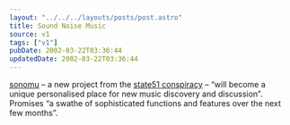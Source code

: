 ```yaml
---
layout: "../../../layouts/posts/post.astro"
title: Sound Noise Music
source: v1
tags: ["v1"]
pubDate: 2002-03-22T03:36:44
updatedDate: 2002-03-22T03:36:44
---
```


[sonomu][1] &#8211; a new project from the [state51 conspiracy][2] &#8211; &#8220;will become a unique personalised place for new music discovery and discussion&#8221;. Promises &#8220;a swathe of sophisticated functions and features over the next few months&#8221;.

[1]: http://www.sonomu.net/
[2]: http://www.state51.co.uk/
